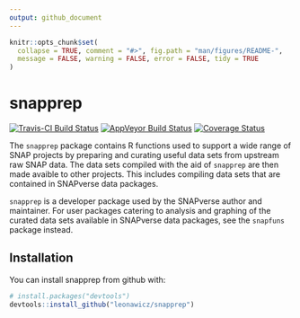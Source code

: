 ```yaml
---
output: github_document
---
```


<!-- README.md is generated from README.Rmd. Please edit that file -->

```r
knitr::opts_chunk$set(
  collapse = TRUE, comment = "#>", fig.path = "man/figures/README-",
  message = FALSE, warning = FALSE, error = FALSE, tidy = TRUE
)
```
# snapprep

[![Travis-CI Build Status](https://travis-ci.org/leonawicz/snapprep.svg?branch=master)](https://travis-ci.org/leonawicz/snapprep)
[![AppVeyor Build Status](https://ci.appveyor.com/api/projects/status/github/leonawicz/snapprep?branch=master&svg=true)](https://ci.appveyor.com/project/leonawicz/snapprep)
[![Coverage Status](https://img.shields.io/codecov/c/github/leonawicz/snapprep/master.svg)](https://codecov.io/github/leonawicz/snapprep?branch=master)

The `snapprep` package contains R functions used to support a wide range of SNAP projects by preparing and curating useful data sets 
from upstream raw SNAP data. The data sets compiled with the aid of `snapprep` are then made avaible to other projects.
This includes compiling data sets that are contained in SNAPverse data packages.

`snapprep` is a developer package used by the SNAPverse author and maintainer.
For user packages catering to analysis and graphing of the curated data sets available in SNAPverse data packages, see the `snapfuns` package instead.

## Installation

You can install snapprep from github with:

```r
# install.packages("devtools")
devtools::install_github("leonawicz/snapprep")
```
